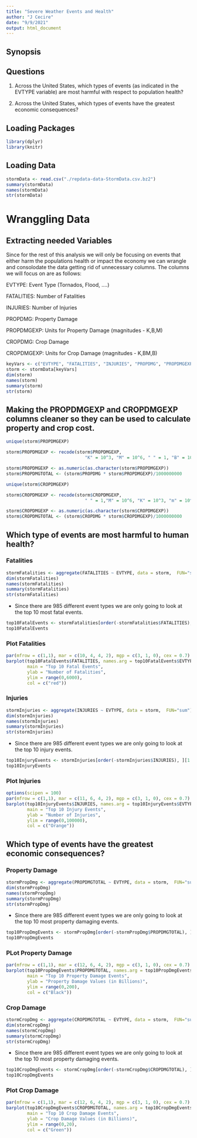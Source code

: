 ```yaml
---
title: "Severe Weather Events and Health"
author: "J Cecire"
date: "9/9/2021"
output: html_document
---
```

## Synopsis

## Questions

1. Across the United States, which types of events (as indicated in the EVTYPE variable) are most harmful with respect to population health?

2. Across the United States, which types of events have the greatest economic consequences?

## Loading Packages 
```r
library(dplyr)
library(knitr)
```

## Loading Data
```r
stormData <- read.csv("./repdata-data-StormData.csv.bz2")
summary(stormData)
names(stormData)
str(stormData)
```

# Wranggling Data

## Extracting needed Variables
Since for the rest of this analysis we will only be focusing on events that either harm the populations health or impact the economy we can wrangle and consolodate the data getting rid of unnecessary columns. The columns we will focus on are as follows:

EVTYPE: Event Type (Tornados, Flood, ….)

FATALITIES: Number of Fatalities

INJURIES: Number of Injuries

PROPDMG: Property Damage

PROPDMGEXP: Units for Property Damage (magnitudes - K,B,M)

CROPDMG: Crop Damage

CROPDMGEXP: Units for Crop Damage (magnitudes - K,BM,B)
```r
keyVars <- c("EVTYPE", "FATALITIES", "INJURIES", "PROPDMG", "PROPDMGEXP", "CROPDMG", "CROPDMGEXP")
storm <- stormData[keyVars]
dim(storm)
names(storm)
summary(storm)
str(storm)
```

## Making the PROPDMGEXP and CROPDMGEXP columns cleaner so they can be used to calculate property and crop cost.
```r
unique(storm$PROPDMGEXP)
```

```r
storm$PROPDMGEXP <- recode(storm$PROPDMGEXP, 
                              "K" = 10^3, "M" = 10^6, " " = 1, "B" = 10^9, "m" =10^6, "+" = 0, '0' = 1, '5' = 10^5, '6' =10^6, "?" = 0, '4' = 10^4, '2' = 10^2, '3' = 10^3, "h" = 10^2, '7' = 10^7, "H" = 10^2, "-" = 0, '1' = 10, '8' = 10^8)

storm$PROPDMGEXP <- as.numeric(as.character(storm$PROPDMGEXP))
storm$PROPDMGTOTAL <- (storm$PROPDMG * storm$PROPDMGEXP)/1000000000
```

```r
unique(storm$CROPDMGEXP)
```

```r
storm$CROPDMGEXP <- recode(storm$CROPDMGEXP, 
                              " " = 1,"M" = 10^6, "K" = 10^3, "m" = 10^6, "B" = 10^9, "?" = 0, "0" = 1, "k" = 10^3,"2" = 10^2)

storm$CROPDMGEXP <- as.numeric(as.character(storm$CROPDMGEXP))
storm$CROPDMGTOTAL <- (storm$CROPDMG * storm$CROPDMGEXP)/1000000000
```

## Which type of events are most harmful to human health?

### Fatalities 
```r
stormFatalities <- aggregate(FATALITIES ~ EVTYPE, data = storm,  FUN="sum")
dim(stormFatalities)
names(stormFatalities)
summary(stormFatalities)
str(stormFatalities)
```

- Since there are 985 different event types we are only going to look at the top 10 most fatal events.
```r
top10FatalEvents <- stormFatalities[order(-stormFatalities$FATALITIES), ][1:10, ]
top10FatalEvents

```
### Plot Fatalities
```r
par(mfrow = c(1,1), mar = c(10, 4, 4, 2), mgp = c(3, 1, 0), cex = 0.7)
barplot(top10FatalEvents$FATALITIES, names.arg = top10FatalEvents$EVTYPE, las = 3, 
        main = "Top 10 Fatal Events", 
        ylab = "Number of Fatalities",
        ylim = range(0,6000),
        col = c("red"))

```


### Injuries
```r
stormInjuries <- aggregate(INJURIES ~ EVTYPE, data = storm,  FUN="sum")
dim(stormInjuries)
names(stormInjuries)
summary(stormInjuries)
str(stormInjuries)
```

- Since there are 985 different event types we are only going to look at the top 10 injury events.
```r
top10InjuryEvents <- stormInjuries[order(-stormInjuries$INJURIES), ][1:10, ]
top10InjuryEvents
```

### Plot Injuries
```r
options(scipen = 100)
par(mfrow = c(1,1), mar = c(11, 6, 4, 2), mgp = c(3, 1, 0), cex = 0.7)
barplot(top10InjuryEvents$INJURIES, names.arg = top10InjuryEvents$EVTYPE, las = 3, 
        main = "Top 10 Injury Events", 
        ylab = "Number of Injuries",
        ylim = range(0,100000),
        col = c("Orange"))

```

## Which type of events have the greatest economic consequences? 

### Property Damage

```r
stormPropDmg <- aggregate(PROPDMGTOTAL ~ EVTYPE, data = storm,  FUN="sum")
dim(stormPropDmg)
names(stormPropDmg)
summary(stormPropDmg)
str(stormPropDmg)
```

- Since there are 985 different event types we are only going to look at the top 10 most property damaging events.
```r
top10PropDmgEvents <- stormPropDmg[order(-stormPropDmg$PROPDMGTOTAL), ][1:10, ]
top10PropDmgEvents

```

### PLot Property Damage
```r
par(mfrow = c(1,1), mar = c(12, 6, 4, 2), mgp = c(3, 1, 0), cex = 0.7)
barplot(top10PropDmgEvents$PROPDMGTOTAL, names.arg = top10PropDmgEvents$EVTYPE, las = 3, 
        main = "Top 10 Property Damage Events", 
        ylab = "Property Damage Values (in Billions)",
        ylim = range(0,200),
        col = c("Black"))

```

### Crop Damage

```r
stormCropDmg <- aggregate(CROPDMGTOTAL ~ EVTYPE, data = storm,  FUN="sum")
dim(stormCropDmg)
names(stormCropDmg)
summary(stormCropDmg)
str(stormCropDmg)
```

- Since there are 985 different event types we are only going to look at the top 10 most property damaging events.
```r
top10CropDmgEvents <- stormCropDmg[order(-stormCropDmg$CROPDMGTOTAL), ][1:10, ]
top10CropDmgEvents

```


### Plot Crop Damage
```r
par(mfrow = c(1,1), mar = c(12, 6, 4, 2), mgp = c(3, 1, 0), cex = 0.7)
barplot(top10CropDmgEvents$CROPDMGTOTAL, names.arg = top10CropDmgEvents$EVTYPE, las = 3, 
        main = "Top 10 Crop Damage Events", 
        ylab = "Crop Damage Values (in Billions)",
        ylim = range(0,20),
        col = c("Green"))

```


